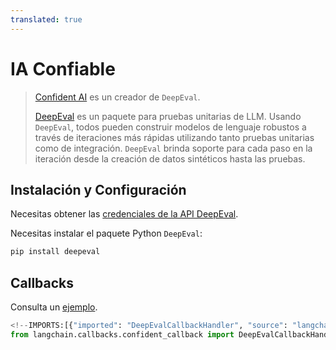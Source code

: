 ```yaml
---
translated: true
---
```


# IA Confiable

>[Confident AI](https://confident-ai.com) es un creador de `DeepEval`.
>
>[DeepEval](https://github.com/confident-ai/deepeval) es un paquete para pruebas unitarias de LLM.
> Usando `DeepEval`, todos pueden construir modelos de lenguaje robustos a través de iteraciones más rápidas
> utilizando tanto pruebas unitarias como de integración. `DeepEval` brinda soporte para cada paso en la iteración
> desde la creación de datos sintéticos hasta las pruebas.

## Instalación y Configuración

Necesitas obtener las [credenciales de la API DeepEval](https://app.confident-ai.com).

Necesitas instalar el paquete Python `DeepEval`:

```bash
pip install deepeval
```

## Callbacks

Consulta un [ejemplo](/docs/integrations/callbacks/confident).

```python
<!--IMPORTS:[{"imported": "DeepEvalCallbackHandler", "source": "langchain.callbacks.confident_callback", "docs": "https://api.python.langchain.com/en/latest/callbacks/langchain_community.callbacks.confident_callback.DeepEvalCallbackHandler.html", "title": "Confident AI"}]-->
from langchain.callbacks.confident_callback import DeepEvalCallbackHandler
```
